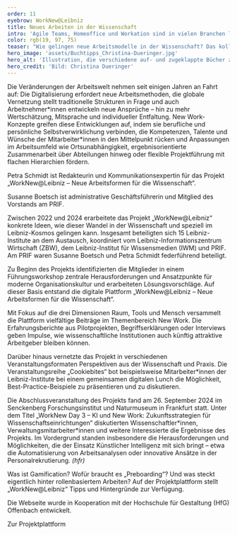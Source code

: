 ```yaml
---
order: 11
eyebrow: WorkNew@Leibniz
title: Neues Arbeiten in der Wissenschaft
intro: 'Agile Teams, Homeoffice und Workation sind in vielen Branchen längst etabliert und signalisieren: Die Arbeitswelt wandelt sich. Doch wie kann sich die Wissenschaft den Herausforderungen der neuen Arbeitswelt stellen? Mit dem Projekt „WorkNew@Leibniz“ hat die Leibniz-Gemeinschaft Ansätze entwickelt, wie moderne Arbeitsformen in der Wissenschaft aussehen und umgesetzt werden können. Das PRIF koordinierte mit zwei weiteren Leibniz-Instituten das kollaborative Projekt.'
color: rgb(19, 97, 75)
teaser: "Wie gelingen neue Arbeitsmodelle in der Wissenschaft? Das kollaborative Projekt „WorkNew@Leibniz“ hat hierzu Ideen entwickelt."
hero_image: 'assets/Buchtipps_Christina-Dueringer.jpg'
hero_alt: 'Illustration, die verschiedene auf- und zugeklappte Bücher zeigt, die sich zur Struktur eines Gebäudes zusammensetzen, das an mehreren Seiten offen ist. In den Räumen sieht man Figuren, die lesen und Figuren, die an Schreibtischen sitzen, sowie Zimmerpflanzen in Töpfen.'
hero_credit: 'Bild: Christina Dueringer'
---
```


Die Veränderungen der Arbeitswelt nehmen seit einigen Jahren an Fahrt auf: Die Digitalisierung erfordert neue Arbeitsmethoden, die globale Vernetzung stellt traditionelle Strukturen in Frage und auch Arbeitnehmer\*innen entwickeln neue Ansprüche – hin zu mehr Wertschätzung, Mitsprache und individueller Entfaltung. New Work-Konzepte greifen diese Entwicklungen auf, indem sie berufliche und persönliche Selbstverwirklichung verbinden, die Kompetenzen, Talente und Wünsche der Mitarbeiter\*innen in den Mittelpunkt rücken und Anpassungen im Arbeitsumfeld wie Ortsunabhängigkeit, ergebnisorientierte Zusammenarbeit über Abteilungen hinweg oder flexible Projektführung mit flachen Hierarchien fördern.

<PersonList>
  <Person name="Petra Schmidt" image="assets/Schmidt_web.jpg" >

Petra Schmidt ist Redakteurin und Kommunikationsexpertin für das Projekt „WorkNew@Leibniz – Neue Arbeitsformen für die Wissenschaft“.

</Person>

  <Person name="Susanne Boetsch" image="assets/Boetsch_web.jpg">

Susanne Boetsch ist administrative Geschäftsführerin und Mitglied des Vorstands am PRIF.

</Person>
</PersonList>

Zwischen 2022 und 2024 erarbeitete das Projekt „WorkNew@Leibniz“ konkrete Ideen, wie dieser Wandel in der Wissenschaft und speziell im Leibniz-Kosmos gelingen kann. Insgesamt beteiligten sich 15 Leibniz-Institute an dem Austausch, koordiniert vom Leibniz-Informationszentrum Wirtschaft (ZBW), dem Leibniz-Institut für Wissensmedien (IWM) und PRIF. Am PRIF waren Susanne Boetsch und Petra Schmidt federführend beteiligt.

<Figure
  size="medium"
  src="assets/nachhaltigkeit-tessa-bode.jpg"
  credit="Bild: Tessa Bode"
  alt="Illustration, die einen großen Pflanzkübel mit der Aufschrift Klimaneutral 2035 zeigt. Drumherum sind verschiedene Figuren gruppiert, die teilweise  mit Kabeln verbunden sind und Laptops benutzen, drumherum sind mehrere Elemente aus Gras und Blättern. Eine Person hält das Symbol für Recycling in der Hand: drei Pfeile, die einen Kreis miteinander bilden."
></Figure>

Zu Beginn des Projekts identifizierten die Mitglieder in einem Führungsworkshop zentrale Herausforderungen und Ansatzpunkte für moderne Organisationskultur und erarbeiteten Lösungsvorschläge. Auf dieser Basis entstand die digitale Plattform „WorkNew@Leibniz – Neue Arbeitsformen für die Wissenschaft“.

Mit Fokus auf die drei Dimensionen Raum, Tools und Mensch versammelt die Plattform vielfältige Beiträge im Themenbereich New Work. Die Erfahrungsberichte aus Pilotprojekten, Begriffserklärungen oder Interviews geben Impulse, wie wissenschaftliche Institutionen auch künftig attraktive Arbeitgeber bleiben können.

Darüber hinaus vernetzte das Projekt in verschiedenen Veranstaltungsformaten Perspektiven aus der Wissenschaft und Praxis. Die Veranstaltungsreihe „Cookiebites“ bot beispielsweise Mitarbeiter\*innen der Leibniz-Institute bei einem gemeinsamen digitalen Lunch die Möglichkeit, Best-Practice-Beispiele zu präsentieren und zu diskutieren.

<Figure
  size="medium"
  src="assets/Worknew_web.jpg"
  caption="Eine multimediale Ausstellung präsentierte die Ergebnisse und Informationen der Projektplattform während der Abschlussveranstaltung in Frankfurt. Im Anschluss wurde die Ausstellung auch in der Geschäftsstelle der Leibniz-Gemeinschaft in Berlin gezeigt."
  credit="Bild: PRIF"
  alt="Foto eines prächtigen Saals, in dem verschiedene weiße Regale stehen, an denen Papierelemente befestigt sind, teils mit Illustrationen, teils mit Text. Zu lesen sind im Vordergrund die Worte Konferenztechnik, Nachhaltigkeit und Playbook."
></Figure>

Die Abschlussveranstaltung des Projekts fand am 26. September 2024 im Senckenberg Forschungsinstitut und Naturmuseum in Frankfurt statt. Unter dem Titel „WorkNew Day 3 – KI und New Work: Zukunftsstrategien für Wissenschaftseinrichtungen“ diskutierten Wissenschaftler\*innen, Verwaltungsmitarbeiter\*innen und weitere Interessierte die Ergebnisse des Projekts. Im Vordergrund standen insbesondere die Herausforderungen und Möglichkeiten, die der Einsatz Künstlicher Intelligenz mit sich bringt – etwa die Automatisierung von Arbeitsanalysen oder innovative Ansätze in der Personalrekrutierung. *(hfr)*

<Callout eyebrow="Infobox" title="Projektplattform WorkNew@Leibniz" expandable={false}>

Was ist Gamification? Wofür braucht es „Preboarding“? Und was steckt eigentlich hinter rollenbasiertem Arbeiten? Auf der Projektplattform stellt „WorkNew@Leibniz“ Tipps und Hintergründe zur Verfügung.

Die Webseite wurde in Kooperation mit der Hochschule für Gestaltung (HfG) Offenbach entwickelt.

</Callout>

<CallToAction url="https://www.leibniz-worknew.de/">

Zur Projektplattform

</CallToAction>
